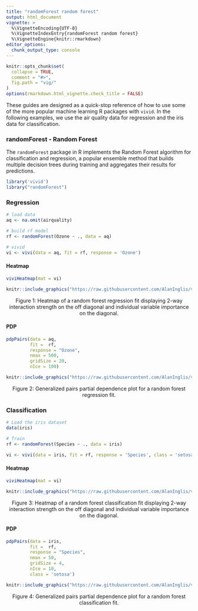 ```yaml
---
title: "randomForest random forest"
output: html_document
vignette: >
  %\VignetteEncoding{UTF-8}
  %\VignetteIndexEntry{randomForest random forest}
  %\VignetteEngine{knitr::rmarkdown}
editor_options:
  chunk_output_type: console
---
```



```r
knitr::opts_chunk$set(
  collapse = TRUE,
  comment = "#>",
  fig.path = "vig/"
)
options(rmarkdown.html_vignette.check_title = FALSE)
```

<!-- avoid border around images -->
<style>
img {
  border: 0;
  }
</style>

These guides are designed as a quick-stop reference of how to use some of the more popular machine learning R packages with `vivid`.  In the following examples, we use the air quality data for regression and the iris data for classification. 

### randomForest - Random Forest

The `randomForest` package in R implements the Random Forest algorithm for classification and regression, a popular ensemble method that builds multiple decision trees during training and aggregates their results for predictions.

```r
library('vivid')
library("randomForest")
```



### Regression

```r
# load data
aq <- na.omit(airquality)

# build rf model
rf <- randomForest(Ozone ~ ., data = aq)

# vivid
vi <- vivi(data = aq, fit = rf, response = 'Ozone')
```



#### Heatmap
```r
viviHeatmap(mat = vi)
```

```r
knitr::include_graphics("https://raw.githubusercontent.com/AlanInglis/vivid/master/vignettes/vig/rf_r_heat-1.png")
```
<center>
<caption><span id="fig1:fig1">Figure 1: </span>Heatmap of a random forest regression fit displaying 2-way interaction strength on the off diagonal and individual variable importance on the diagonal.</caption>
</center>

#### PDP
```r
pdpPairs(data = aq, 
         fit =  rf, 
         response = "Ozone", 
         nmax = 500, 
         gridSize = 20,         
         nIce = 100)
```

```r
knitr::include_graphics("https://raw.githubusercontent.com/AlanInglis/vivid/master/vignettes/vig/rf_r_pdp-1.png")
```
<center>
<caption><span id="fig2:fig2">Figure 2: </span>Generalized pairs partial dependence plot for a random forest regression fit.</caption>
</center>


### Classification
```r

# Load the iris dataset
data(iris)

# Train 
rf <- randomForest(Species ~ ., data = iris)

vi <- vivi(data = iris, fit = rf, response = 'Species', class = 'setosa')
```


#### Heatmap
```r
viviHeatmap(mat = vi)
```

```r
knitr::include_graphics("https://raw.githubusercontent.com/AlanInglis/vivid/master/vignettes/vig/rf_c_heat-1.png")
```
<center>
<caption><span id="fig3:fig3">Figure 3: </span>Heatmap of a random forest classification fit displaying 2-way interaction strength on the off diagonal and individual variable importance on the diagonal.</caption>
  </center>

#### PDP
```r

pdpPairs(data = iris, 
         fit =  rf, 
         response = "Species", 
         nmax = 50, 
         gridSize = 4,         
         nIce = 10,
         class = 'setosa')
```

```r
knitr::include_graphics("https://raw.githubusercontent.com/AlanInglis/vivid/master/vignettes/vig/rf_c_pdp-1.png")
```
<center>
<caption><span id="fig4:fig4">Figure 4: </span>Generalized pairs partial dependence plot for a random forest classification fit.</caption>
</center>

